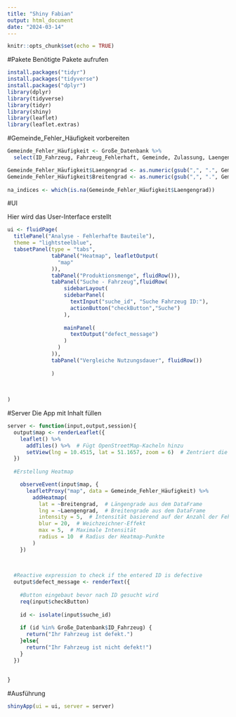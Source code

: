 ```yaml
---
title: "Shiny Fabian"
output: html_document
date: "2024-03-14"
---
```


```r
knitr::opts_chunk$set(echo = TRUE)
```

#Pakete
Benötigte Pakete aufrufen
```r
install.packages("tidyr")
install.packages("tidyverse")
install.packages("dplyr")
library(dplyr)
library(tidyverse)
library(tidyr)
library(shiny)
library(leaflet)
library(leaflet.extras)
```

#Gemeinde_Fehler_Häufigkeit vorbereiten
```r
Gemeinde_Fehler_Häufigkeit <- Große_Datenbank %>%
  select(ID_Fahrzeug, Fahrzeug_Fehlerhaft, Gemeinde, Zulassung, Laengengrad, Breitengrad)

Gemeinde_Fehler_Häufigkeit$Laengengrad <- as.numeric(gsub(",", ".", Gemeinde_Fehler_Häufigkeit$Laengengrad), na.rm = TRUE)
Gemeinde_Fehler_Häufigkeit$Breitengrad <- as.numeric(gsub(",", ".", Gemeinde_Fehler_Häufigkeit$Breitengrad), na.rm = TRUE)
  
na_indices <- which(is.na(Gemeinde_Fehler_Häufigkeit$Laengengrad))

```



#UI 

Hier wird das User-Interface erstellt 
```r

ui <- fluidPage(
  titlePanel("Analyse - Fehlerhafte Bauteile"),
  theme = "lightsteelblue",
  tabsetPanel(type = "tabs",
              tabPanel("Heatmap", leafletOutput(
                "map"
              )),
              tabPanel("Produktionsmenge", fluidRow()),
              tabPanel("Suche - Fahrzeug",fluidRow(
                  sidebarLayout(
                  sidebarPanel(
                    textInput("suche_id", "Suche Fahrzeug ID:"),
                    actionButton("checkButton","Suche")
                  ),
                  
                  mainPanel(
                    textOutput("defect_message")
                  )
                )
              )),
              tabPanel("Vergleiche Nutzungsdauer", fluidRow())
              
              )
  
  
  
)

```



#Server
Die App mit Inhalt füllen 
```r

server <- function(input,output,session){
  output$map <- renderLeaflet({
    leaflet() %>%
      addTiles() %>%  # Fügt OpenStreetMap-Kacheln hinzu
      setView(lng = 10.4515, lat = 51.1657, zoom = 6)  # Zentriert die Karte auf Deutschland
  })
  
  #Erstellung Heatmap

    observeEvent(input$map, {
      leafletProxy("map", data = Gemeinde_Fehler_Häufigkeit) %>%
        addHeatmap(
          lat = ~Breitengrad,  # Längengrade aus dem DataFrame
          lng = ~Laengengrad,  # Breitengrade aus dem DataFrame
          intensity = 5,  # Intensität basierend auf der Anzahl der Fehler
          blur = 20,  # Weichzeichner-Effekt
          max = 5,  # Maximale Intensität
          radius = 10  # Radius der Heatmap-Punkte
        )
    })

  
  
  #Reactive expression to check if the entered ID is defective
  output$defect_message <- renderText({
    
    #Button eingebaut bevor nach ID gesucht wird
    req(input$checkButton)
    
    id <- isolate(input$suche_id)
    
    if (id %in% Große_Datenbank$ID_Fahrzeug) {
      return("Ihr Fahrzeug ist defekt.")
    }else{
      return("Ihr Fahrzeug ist nicht defekt!")
    } 
  })
  
  
}


```

#Ausführung
```r

shinyApp(ui = ui, server = server)


```
